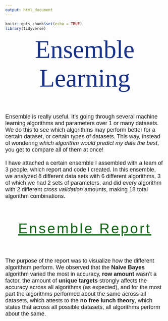 ```yaml
---
output: html_document
---
```


```r
knitr::opts_chunk$set(echo = TRUE)
library(tidyverse)
```

<p id="title">Ensemble Learning</p>

<br><br>

<p id="desc">Ensemble is really useful. It's going through several machine learning algorithms and parameters over 1 or many datasets. We do this to see which algorithms may perform better for a certain dataset, or certain types of datasets. This way, instead of wondering <i>which algorithm would predict my data the best</i>, you get to compare all of them at once!<br><br>I have attached a certain ensemble I assembled with a team of 3 people, which report and code I created. In this ensemble, we analyzed 8 different data sets with 6 different algorithms, 3 of which we had 2 sets of parameters, and did every algorithm with 2 different <i>cross validation</i> amounts, making 18 total algorithm combinations.</p>

<br><br>

<p id="section"><a id="section" href="ensemble.html" target="_blank">Ensemble Report</a></p>

<br><br>

<p id="desc">The purpose of the report was to visualize how the different algorithsm perform. We observed that the <strong>Naive Bayes</strong> algorithm varied the most in accuracy, <strong>row amount</strong> wasn't a factor, the amount of <strong>unique targets</strong> strongly affects the accuracy across all algorithms (as expected), and for the most part the algorithms performed about the same across all datasets, which attests to the <strong>no free lunch theory</strong>, which states that across all possible datasets, all algorithms perform about the same.</p>


<strong></strong>



<style>
@import url('https://fonts.googleapis.com/css?family=Bitter');
@import url('https://fonts.googleapis.com/css?family=Quicksand');
@import url('https://fonts.googleapis.com/css?family=Yanone+Kaffeesatz');
#title{
margin: auto;
text-align: center;
font-family: 'Bitter', serif;
color: #183288;
font-size: 80px;
}
#desc{
font-size: 18px;
font-family: 'Quicksand', sans-serif;
}
#section{
margin: auto;
text-align: center;
font-size: 45px;
font-family: 'Yanone Kaffeesatz', sans-serif;
color: #106414;
letter-spacing: 5px;
}
</style>